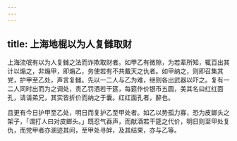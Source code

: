 ```yaml
---
---
---
```

title: 上海地棍以为人复雠取财
---



上海流氓有以为人复雠之法而诈欺取财者。如甲乙有微隙，为若辈所知，辄百出其计以煽之，非煽甲，即煽乙，务使若有不共戴天之仇者。如甲纳之，则即召集其党，护甲至乙处，声言复雠。先以一二人与乙为难，继则各出武器以吓之。复有一二人同时出而为之调处，责乙罚酒若干筵，每筵作价银币五圆，美其名曰红红面孔，请请弟兄，其实皆折价而纳之于囊。红红面孔者，醉也。

且更有今日护甲至乙处，明日而复护乙至甲处者。如乙以势孤力寡，恐为皮鎯头之架子，「谓打人曰对皮鎯头。」既忍气吞声，而献酒若干筵之代价，明日则至甲处复仇，而党甲者亦溷迹其间，至甲处寻衅，及其结果，亦与乙等。